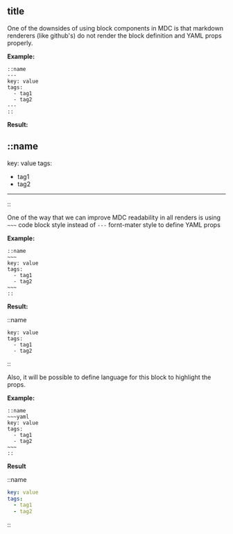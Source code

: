 ## title

One of the downsides of using block components in MDC is that markdown renderers (like github's) do not render the block definition and YAML props properly.

**Example:**

```
::name
---
key: value
tags:
  - tag1
  - tag2
---
::
```

**Result:**

::name
---
key: value
tags:
  - tag1
  - tag2
---
::



One of the way that we can improve MDC readability in all renders is using `~~~` code block style instead of `---` fornt-mater style to define YAML props


**Example:**

```
::name
~~~
key: value
tags:
  - tag1
  - tag2
~~~
::
```

**Result:**

::name
~~~
key: value
tags:
  - tag1
  - tag2
~~~
::

Also, it will be possible to define language for this block to highlight the props.



**Example:**

```
::name
~~~yaml
key: value
tags:
  - tag1
  - tag2
~~~
::
```

**Result**

::name
~~~yaml
key: value
tags:
  - tag1
  - tag2
~~~
::

